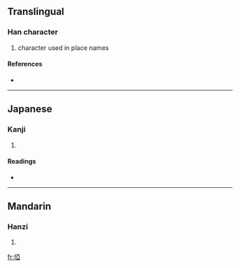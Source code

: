 {{see|垭}}
==Translingual==

===Han character===
{{Han char|rn=32|rad=土|as=08|sn=11|four=4111<sub>2</sub>|canj=土一中一 (GMLM)}}

# character used in place names

====References====
* {{Han ref|kx=0230.250|dkj=05216|hdz=10449.050|uh=57E1|ud=22497|bh=D4C1|bd=54465}}

----

==Japanese==

===Kanji===
{{ja-kanji|grade=|rs=土08}}

# {{defn|Japanese}}

====Readings====
* {{ja-readings|on=[[お]] (o), [[う]] (u)|kun=[[さと]] (sato)}}

----

==Mandarin==

===Hanzi===
{{cmn-hanzi|sim=垭|pin=[[bēi]] ([[bei1]]), [[bì]] ([[bi4]]), [[yà]] ([[ya4]])|wg=pei<sup>1</sup>, pi<sup>4</sup>, ya<sup>4</sup>}}

# {{defn|Mandarin}}

[[fr:埡]]